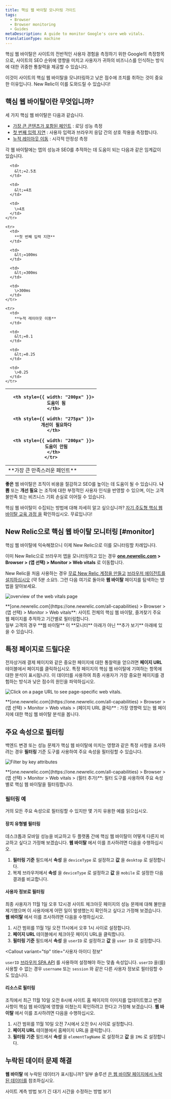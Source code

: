 ```yaml
---
title: 핵심 웹 바이탈 모니터링 가이드
tags:
  - Browser
  - Browser monitoring
  - Guides
metaDescription: A guide to monitor Google's core web vitals.
translationType: machine
---
```





핵심 웹 바이탈은 사이트의 전반적인 사용자 경험을 측정하기 위한 Google의 측정항목으로, 사이트의 SEO 순위에 영향을 미치고 사용자가 귀하의 비즈니스를 인식하는 방식에 대한 귀중한 통찰력을 제공할 수 있습니다.

이것이 사이트의 핵심 웹 바이탈을 모니터링하고 낮은 점수에 조치를 취하는 것이 중요한 이유입니다. New Relic이 이를 도와드릴 수 있습니다!

## 핵심 웹 바이탈이란 무엇입니까?

세 가지 핵심 웹 바이탈은 다음과 같습니다.

* [가장 큰 콘텐츠가 포함된 페인트](https://web.dev/lcp/) : 로딩 성능 측정
* [첫 번째 입력 지연](https://web.dev/fid/) : 사용자 입력과 브라우저 응답 간의 상호 작용을 측정합니다.
* [누적 레이아웃 이동](https://web.dev/cls/) : 시각적 안정성 측정

각 웹 바이탈에는 앱의 성능과 SEO를 추적하는 데 도움이 되는 다음과 같은 임계값이 있습니다.

<table>
  <thead>
    <tr>
      <th style={{ width: "200px" }}/>

      <th style={{ width: "200px" }}>
        도움이 됨
      </th>

      <th style={{ width: "275px" }}>
        개선이 필요하다
      </th>

      <th style={{ width: "200px" }}>
        도움이 안됨
      </th>
    </tr>
  </thead>

  <tbody>
    <tr>
      <td>
        **가장 큰 만족스러운 페인트**
      </td>

      <td>
        &lt;=2.5초
      </td>

      <td>
        &lt;=4초
      </td>

      <td>
        \>4초
      </td>
    </tr>

    <tr>
      <td>
        **첫 번째 입력 지연**
      </td>

      <td>
        &lt;=100ms
      </td>

      <td>
        &lt;=300ms
      </td>

      <td>
        \>300ms
      </td>
    </tr>

    <tr>
      <td>
        **누적 레이아웃 이동**
      </td>

      <td>
        &lt;=0.1
      </td>

      <td>
        &lt;=0.25
      </td>

      <td>
        \>0.25
      </td>
    </tr>
  </tbody>
</table>

**좋은** 웹 바이탈은 조직이 비용을 절감하고 SEO를 높이는 데 도움이 될 수 있습니다. **나쁨** 또는 **개선 필요** 는 조직에 대한 부정적인 사용자 인식을 반영할 수 있으며, 이는 고객 불만족 또는 비즈니스 기회 손실로 이어질 수 있습니다.

핵심 웹 바이탈이 수집되는 방법에 대해 자세히 알고 싶으십니까? [자기 주도형 핵심 웹 바이탈 교육 과정 을](https://learn.newrelic.com/self-paced-core-web-vitals/) 확인하십시오. 무료입니다!

## New Relic으로 핵심 웹 바이탈 모니터링 [#monitor]

핵심 웹 바이탈에 익숙해졌으니 이제 New Relic으로 이를 모니터링할 차례입니다.

이미 New Relic으로 브라우저 앱을 모니터링하고 있는 경우 **[one.newrelic.com](https://one.newrelic.com/all-capabilities) > Browser > (앱 선택) > Monitor > Web vitals** 로 이동합니다.

New Relic을 처음 사용하는 경우 [무료 New Relic 계정을 만들고](https://newrelic.com/signup) [브라우저 에이전트를 설치하십시오](/docs/browser/browser-monitoring/installation/install-browser-monitoring-agent) (약 5분 소요!). 그런 다음 여기로 돌아와 **웹 바이탈** 페이지를 탐색하는 방법을 알아보세요.

<img
  title="Track core web vitals site-wide, favorite key webpages, and filter by time period."
  alt="overview of the web vitals page"
  src={browserWebVitalsGif}
/>

<figcaption>
  **[one.newrelic.com](https://one.newrelic.com/all-capabilities) > Browser > (앱 선택) > Monitor > Web vitals**: 사이트 전체의 핵심 웹 바이탈, 즐겨찾기 주요 웹 페이지를 추적하고 기간별로 필터링합니다.
</figcaption>

<Callout variant="important">
  일부 고객의 경우 **웹 바이탈** 이 **모니터** 아래가 아닌 **추가 보기** 아래에 있을 수 있습니다.
</Callout>

## 특정 페이지로 드릴다운

전자상거래 결제 페이지와 같은 중요한 페이지에 대한 통찰력을 얻으려면 **페이지 URL** 테이블에서 페이지를 클릭하십시오. 특정 페이지의 핵심 웹 바이탈에 기여하는 항목에 대한 분석이 표시됩니다. 이 데이터를 사용하여 최종 사용자가 가장 중요한 페이지를 경험하는 방식과 낮은 점수의 원인을 파악하십시오.

<img
  title="Click on a page URL to see page-specific web vitals."
  alt="Click on a page URL to see page-specific web vitals."
  src={browserPageUrlView}
/>

<figcaption>
  **[one.newrelic.com](https://one.newrelic.com/all-capabilities) > Browser > (앱 선택) > Monitor > Web vitals > (페이지 URL 클릭)** : 가장 영향력 있는 웹 페이지에 대한 핵심 웹 바이탈 분석을 봅니다.
</figcaption>

## 주요 속성으로 필터링

백엔드 변경 또는 성능 문제가 핵심 웹 바이탈에 미치는 영향과 같은 특정 사항을 조사하려는 경우 **필터링** 기준 도구를 사용하여 주요 속성을 필터링할 수 있습니다.

<img
  title="Use the filter tool to filter core web vitals by key attributes"
  alt="Filter by key attributes"
  src={browserFilteredWebVitals}
/>

<figcaption>
  **[one.newrelic.com](https://one.newrelic.com/all-capabilities) > Browser > (앱 선택) > Monitor > Web vitals > (필터 추가)**: 필터 도구를 사용하여 주요 속성별로 핵심 웹 바이탈을 필터링합니다.
</figcaption>

### 필터링 예

거의 모든 주요 속성으로 필터링할 수 있지만 몇 가지 유용한 예를 읽으십시오.

#### 장치 유형별 필터링

데스크톱과 모바일 성능을 비교하고 두 플랫폼 간에 핵심 웹 바이탈이 어떻게 다른지 비교하고 싶다고 가정해 보겠습니다. **웹 바이탈** 에서 이를 조사하려면 다음을 수행하십시오.

1. **필터링 기준** 필드에서 **속성** 을 `deviceType` 로 설정하고 **값** 을 `desktop` 로 설정합니다.
2. 복제 브라우저에서 **속성** 을 `deviceType` 로 설정하고 **값** 을 `mobile` 로 설정한 다음 결과를 비교합니다.

#### 사용자 정보로 필터링

최종 사용자가 11월 1일 오후 12시경 사이트 체크아웃 페이지의 성능 문제에 대해 불만을 제기했으며 이 사용자에게 어떤 일이 발생했는지 확인하고 싶다고 가정해 보겠습니다. **웹 바이탈** 에서 이를 조사하려면 다음을 수행하십시오.

1. 시간 범위를 11월 1일 오전 11시에서 오후 1시 사이로 설정합니다.
2. **페이지 URL** 테이블에서 체크아웃 페이지 URL을 클릭합니다.
3. **필터링 기준** 필드에서 **속성** 을 `userID` 로 설정하고 **값** 을 `user ID` 로 설정합니다.

<Callout
  variant="tip"
  title="사용자 아이디 정보"
>
  `userID` [브라우저 SPA API](/docs/browser/new-relic-browser/browser-agent-spa-api/setcustomattribute-browser-agent-api/) 를 사용하여 설정해야 하는 맞춤 속성입니다. `userID` 을(를) 사용할 수 없는 경우 `username` 또는 `session` 와 같은 다른 사용자 정보로 필터링할 수도 있습니다.
</Callout>

#### 리소스로 필터링

조직에서 최근 11월 10일 오전 8시에 사이트 홈 페이지의 이미지를 업데이트했고 변경 사항이 핵심 웹 바이탈에 영향을 미쳤는지 확인하려고 한다고 가정해 보겠습니다. **웹 바이탈** 에서 이를 조사하려면 다음을 수행하십시오.

1. 시간 범위를 11월 10일 오전 7시에서 오전 9시 사이로 설정합니다.
2. **페이지 URL** 테이블에서 홈페이지 URL을 클릭합니다.
3. **필터링 기준** 필드에서 **속성** 을 `elementTagName` 로 설정하고 **값** 을 `IMG` 로 설정합니다.

## 누락된 데이터 문제 해결

**웹 바이탈** 에 누락된 데이터가 표시됩니까? 일부 솔루션 [은 웹 바이탈 페이지에서 누락된 데이터를](/docs/browser/new-relic-browser/troubleshooting/missing-data-on-web-vitals-page) 참조하십시오.

<SideBySide>
  <Side>
    <DocTiles variant="labs">
      <DocTile
        path="/docs/journey-performance/improve-website-performance/#instrument-your-site"
        label={{text: '⬅️ PREVIOUS', color: '#AFE2E3'}}
      >
        사이트 계측 방법 보기
      </DocTile>
    </DocTiles>
  </Side>

  <Side>
    <DocTiles variant="labs">
      <DocTile
        path="/docs/journey-performance/fixing-high-latency/"
        label={{text: 'NEXT ➡️', color: '#AFE2E3'}}
      >
        긴 대기 시간을 수정하는 방법 보기
      </DocTile>
    </DocTiles>
  </Side>
</SideBySide>